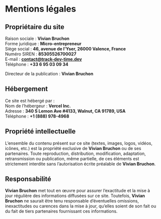 # Mentions légales

## Propriétaire du site

Raison sociale : **Vivian Bruchon**  
Forme juridique : **Micro-entrepreneur**  
Siège social : **46, avenue de l'Yser, 26000 Valence, France**  
Numéro SIREN : **85305526700027**  
E-mail : **contact@track-dev-time.dev**  
Téléphone : **+33 6 95 03 09 34**

Directeur de la publication : **Vivian Bruchon**

## Hébergement

Ce site est hébergé par :  
Nom de l’hébergeur : **Vercel Inc.**  
Adresse : **340 S Lemon Ave #4133, Walnut, CA 91789, USA**  
Téléphone : **+1 (888) 978-4968**

## Propriété intellectuelle

L’ensemble du contenu présent sur ce site (textes, images, logos, vidéos, icônes, etc.) est la propriété exclusive de **Vivian Bruchon** ou de ses partenaires. Toute reproduction, distribution, modification, adaptation, retransmission ou publication, même partielle, de ces éléments est strictement interdite sans l’autorisation écrite préalable de **Vivian Bruchon**.

## Responsabilité

**Vivian Bruchon** met tout en œuvre pour assurer l’exactitude et la mise à jour régulière des informations diffusées sur ce site. Toutefois, **Vivian Bruchon** ne saurait être tenu responsable d’éventuelles omissions, inexactitudes ou carences dans la mise à jour, qu’elles soient de son fait ou du fait de tiers partenaires fournissant ces informations.
